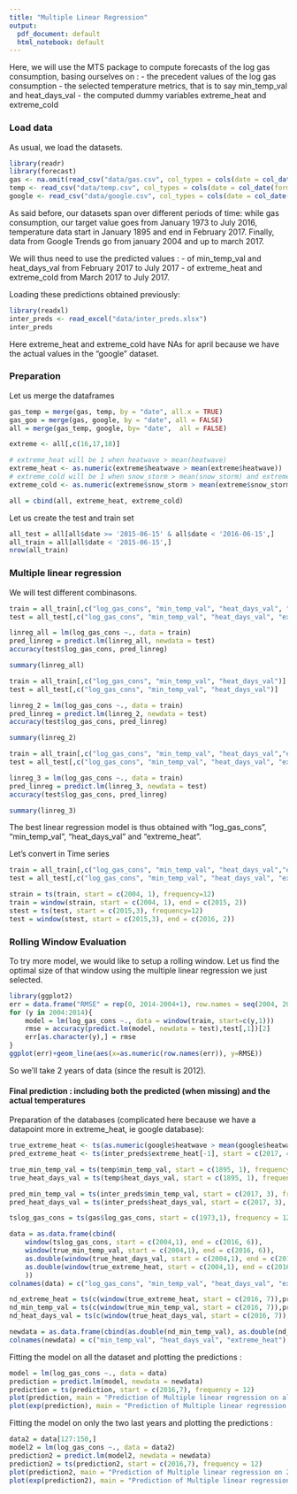 ```yaml
---
title: "Multiple Linear Regression"
output:
  pdf_document: default
  html_notebook: default
---
```


Here, we will use the MTS package to compute forecasts of the log gas consumption, basing ourselves on : 
- the precedent values of the log gas consumption 
- the selected temperature metrics, that is to say min_temp_val and heat_days_val
- the computed dummy variables extreme_heat and extreme_cold 

### Load data
As usual, we load the datasets. 

```r
library(readr)
library(forecast)
gas <- na.omit(read_csv("data/gas.csv", col_types = cols(date = col_date(format = "%Y-%m-%d"))))
temp <- read_csv("data/temp.csv", col_types = cols(date = col_date(format = "%Y-%m-%d")))
google <- read_csv("data/google.csv", col_types = cols(date = col_date(format = "%Y-%m-%d")))
```

As said before, our datasets span over different periods of time: while gas consumption, our target value goes from January 1973 to July 2016, temperature data start in January 1895 and end in February 2017. Finally, data from Google Trends go from january 2004 and up to march 2017.

We will thus need to use the predicted values : 
- of min_temp_val and heat_days_val from February 2017 to July 2017
- of extreme_heat and extreme_cold from March 2017 to July 2017. 

Loading these predictions obtained previously: 
```r
library(readxl)
inter_preds <- read_excel("data/inter_preds.xlsx")
inter_preds
```
Here extreme_heat and extreme_cold have NAs for april because we have the actual values in the "google" dataset. 

### Preparation

Let us merge the dataframes
```r
gas_temp = merge(gas, temp, by = "date", all.x = TRUE)
gas_goo = merge(gas, google, by = "date", all = FALSE)
all = merge(gas_temp, google, by= "date",  all = FALSE)

extreme <- all[,c(16,17,18)]

# extreme_heat will be 1 when heatwave > mean(heatwave)
extreme_heat <- as.numeric(extreme$heatwave > mean(extreme$heatwave))
# extreme_cold will be 1 when snow_storm > mean(snow_storm) and extreme_weather > mean(extreme_weather)
extreme_cold <- as.numeric(extreme$snow_storm > mean(extreme$snow_storm) & extreme$extreme_weather > mean(extreme$extreme_weather))

all = cbind(all, extreme_heat, extreme_cold)
```

Let us create the test and train set
```r
all_test = all[all$date >= '2015-06-15' & all$date < '2016-06-15',]
all_train = all[all$date < '2015-06-15',]
nrow(all_train)
```

### Multiple linear regression 

We will test different combinasons. 

```r
train = all_train[,c("log_gas_cons", "min_temp_val", "heat_days_val", "extreme_heat", "extreme_cold")]
test = all_test[,c("log_gas_cons", "min_temp_val", "heat_days_val", "extreme_heat", "extreme_cold")]

linreg_all = lm(log_gas_cons ~., data = train)
pred_linreg = predict.lm(linreg_all, newdata = test)
accuracy(test$log_gas_cons, pred_linreg)

summary(linreg_all)

train = all_train[,c("log_gas_cons", "min_temp_val", "heat_days_val")]
test = all_test[,c("log_gas_cons", "min_temp_val", "heat_days_val")]

linreg_2 = lm(log_gas_cons ~., data = train)
pred_linreg = predict.lm(linreg_2, newdata = test)
accuracy(test$log_gas_cons, pred_linreg)

summary(linreg_2)

train = all_train[,c("log_gas_cons", "min_temp_val", "heat_days_val","extreme_heat")]
test = all_test[,c("log_gas_cons", "min_temp_val", "heat_days_val", "extreme_heat")]

linreg_3 = lm(log_gas_cons ~., data = train)
pred_linreg = predict.lm(linreg_3, newdata = test)
accuracy(test$log_gas_cons, pred_linreg)

summary(linreg_3)
```

The best linear regression model is thus obtained with "log_gas_cons", "min_temp_val", "heat_days_val" and "extreme_heat". 

Let's convert in Time series
```r
train = all_train[,c("log_gas_cons", "min_temp_val", "heat_days_val","extreme_heat")]
test = all_test[,c("log_gas_cons", "min_temp_val", "heat_days_val", "extreme_heat")]

strain = ts(train, start = c(2004, 1), frequency=12)
train = window(strain, start = c(2004, 1), end = c(2015, 2))
stest = ts(test, start = c(2015,3), frequency=12)
test = window(stest, start = c(2015,3), end = c(2016, 2))
```

### Rolling Window Evaluation
To try more model, we would like to setup a rolling window. Let us find the optimal size of that window using the multiple linear regression we just selected. 

```r
library(ggplot2)
err = data.frame("RMSE" = rep(0, 2014-2004+1), row.names = seq(2004, 2014))
for (y in 2004:2014){
    model = lm(log_gas_cons ~., data = window(train, start=c(y,1)))
    rmse = accuracy(predict.lm(model, newdata = test),test[,1])[2]
    err[as.character(y),] = rmse
}
ggplot(err)+geom_line(aes(x=as.numeric(row.names(err)), y=RMSE))
```
So we'll take 2 years of data (since the result is 2012). 

#### Final prediction : including both the predicted (when missing) and the actual temperatures

Preparation of the databases (complicated here because we have a datapoint more in extreme_heat, ie google database):

```r
true_extreme_heat <- ts(as.numeric(google$heatwave > mean(google$heatwave)), start = c(2004, 1), frequency=12)
pred_extreme_heat <- ts(inter_preds$extreme_heat[-1], start = c(2017, 4), frequency=12)

true_min_temp_val = ts(temp$min_temp_val, start = c(1895, 1), frequency=12)
true_heat_days_val = ts(temp$heat_days_val, start = c(1895, 1), frequency=12)

pred_min_temp_val = ts(inter_preds$min_temp_val, start = c(2017, 3), frequency=12)
pred_heat_days_val = ts(inter_preds$heat_days_val, start = c(2017, 3), frequency=12)

tslog_gas_cons = ts(gas$log_gas_cons, start = c(1973,1), frequency = 12)

data = as.data.frame(cbind(
    window(tslog_gas_cons, start = c(2004,1), end = c(2016, 6)), 
    window(true_min_temp_val, start = c(2004,1), end = c(2016, 6)), 
    as.double(window(true_heat_days_val, start = c(2004,1), end = c(2016, 6))), 
    as.double(window(true_extreme_heat, start = c(2004,1), end = c(2016, 6)))
    )) 
colnames(data) = c("log_gas_cons", "min_temp_val", "heat_days_val", "extreme_heat")

nd_extreme_heat = ts(c(window(true_extreme_heat, start = c(2016, 7)),pred_extreme_heat), start = c(2016, 7), frequency=12)
nd_min_temp_val = ts(c(window(true_min_temp_val, start = c(2016, 7)),pred_min_temp_val), start = c(2016, 7), frequency=12)
nd_heat_days_val = ts(c(window(true_heat_days_val, start = c(2016, 7)),as.double(pred_heat_days_val)), start = c(2016, 7), frequency=12)

newdata = as.data.frame(cbind(as.double(nd_min_temp_val), as.double(nd_heat_days_val), as.double(nd_extreme_heat)))
colnames(newdata) = c("min_temp_val", "heat_days_val", "extreme_heat")
```

Fitting the model on all the dataset and plotting the predictions : 

```r
model = lm(log_gas_cons ~., data = data)
prediction = predict.lm(model, newdata = newdata)
prediction = ts(prediction, start = c(2016,7), frequency = 12)
plot(prediction, main = "Prediction of Multiple linear regression on all the dataset", ylab = "log gas consumption")
plot(exp(prediction), main = "Prediction of Multiple linear regression on all the dataset", ylab = "actual gas prediction")
```
Fitting the model on only the two last years and plotting the predictions : 

```r
data2 = data[127:150,]
model2 = lm(log_gas_cons ~., data = data2)
prediction2 = predict.lm(model2, newdata = newdata)
prediction2 = ts(prediction2, start = c(2016,7), frequency = 12)
plot(prediction2, main = "Prediction of Multiple linear regression on 2 years of the dataset", ylab = "log gas consumption")
plot(exp(prediction2), main = "Prediction of Multiple linear regression on 2 years of the dataset", ylab = "actual gas prediction")
```